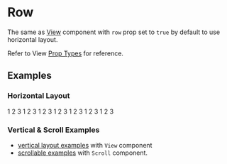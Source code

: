 
# Row

<AssetCard className='float-right margin' component={Row} />

The same as [View](/docs/ui/components/View) component with `row` prop set to `true` by default to use horizontal layout.

Refer to View [Prop Types](/docs/ui/components/View#prop-types) for reference.

## Examples

### Horizontal Layout

<CodeExample desc='Default - horizontal layout'>
  <Row className='border-primary' style={{borderWidth: 3}}>
    <Text className='padding border'>1</Text>
    <Text className='padding border'>2</Text>
    <Text className='padding border'>3</Text>
  </Row>
</CodeExample>

<CodeExample desc='Right to left (RTL) direction'>
  <Row rtl className='border-primary' style={{borderWidth: 3}}>
    <Text className='padding border'>1</Text>
    <Text className='padding border'>2</Text>
    <Text className='padding border'>3</Text>
  </Row>
</CodeExample>

<CodeExample desc='Scrollable along the width without `scroll` mode'>
  <Row className='scrollable border-primary'
       style={{borderWidth: 3, maxWidth: '100px'}}>
    <Text className='padding border'>1</Text>
    <Text className='padding border'>2</Text>
    <Text className='padding border'>3</Text>
  </Row>
</CodeExample>

<CodeExample desc='Wrap overflow items horizontally, with gaps in between, like grid layout'>
  <Row className='wrap gap border-primary'
       style={{borderWidth: 3, maxWidth: 120}}>
    <Text className='padding border'>1</Text>
    <Text className='padding border'>2</Text>
    <Text className='padding border'>3</Text>
  </Row>
</CodeExample>

<CodeExample desc='Align row to the bottom'>
  <Row className='bottom border-primary'
       style={{borderWidth: 3, minHeight: 120}}>
    <Text className='padding border'>1</Text>
    <Text className='padding border'>2</Text>
    <Text className='padding border'>3</Text>
  </Row>
</CodeExample>

<CodeExample desc='Fill available space and spread items evenly'>
  <Row fill className='spread border-primary' style={{borderWidth: 3}}>
    <Text className='padding border'>1</Text>
    <Text className='padding border'>2</Text>
    <Text className='padding border'>3</Text>
  </Row>
</CodeExample>

<CodeExample desc='Justify and align items in the middle vertically'>
  <Row fill className='justify middle border-primary'
       style={{borderWidth: 3, minHeight: 140}}>
    <Text className='padding border'>1</Text>
    <Text className='padding border'>2</Text>
    <Text className='padding border'>3</Text>
  </Row>
</CodeExample>

### Vertical & Scroll Examples
- [vertical layout examples](/docs/ui/components/View#examples) with `View` component
- [scrollable examples](/docs/ui/components/Scroll#examples) with `Scroll` component.
